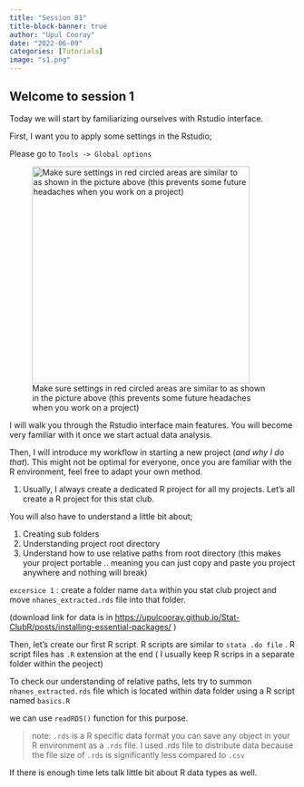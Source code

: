 ```yaml
---
title: "Session 01"
title-block-banner: true
author: "Upul Cooray"
date: "2022-06-09"
categories: [Tutorials]
image: "s1.png"
---
```


## Welcome to session 1

Today we will start by familiarizing ourselves with Rstudio interface.

First, I want you to apply some settings in the Rstudio;

Please go to `Tools -> Global options`

![Make sure settings in red circled areas are similar to as shown in the picture above (this prevents some future headaches when you work on a project)](img1.png){fig-align="center" width="383"}

I will walk you through the Rstudio interface main features. You will become very familiar with it once we start actual data analysis.

Then, I will introduce my workflow in starting a new project (*and why I do that*). This might not be optimal for everyone, once you are familiar with the R environment, feel free to adapt your own method.

1.  Usually, I always create a dedicated R project for all my projects. Let's all create a R project for this stat club.

You will also have to understand a little bit about;

1.  Creating sub folders
2.  Understanding project root directory
3.  Understand how to use relative paths from root directory (this makes your project portable .. meaning you can just copy and paste you project anywhere and nothing will break)

`excersice 1` : create a folder name `data` within you stat club project and move `nhanes_extracted.rds` file into that folder.

(download link for data is in <https://upulcooray.github.io/Stat-ClubR/posts/installing-essential-packages/> )

Then, let's create our first R script. R scripts are similar to `stata .do file` . R script files has `.R` extension at the end ( I usually keep R scrips in a separate folder within the peoject)

To check our understanding of relative paths, lets try to summon `nhanes_extracted.rds` file which is located within data folder using a R script named `basics.R`

we can use `readRDS()` function for this purpose.

> note: `.rds` is a R specific data format you can save any object in your R environment as a `.rds` file. I used .rds file to distribute data because the file size of `.rds` is significantly less compared to `.csv`

If there is enough time lets talk little bit about R data types as well.
